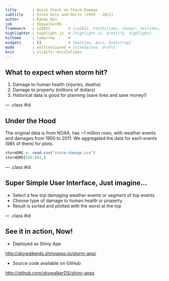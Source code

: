 ```yaml
---
title       : Quick Check on Storm Damage
subtitle    : Storm Hits and Hurts (1950 - 2011)
author      : Randy Qin
job         : SkywalkerDS
framework   : io2012        # {io2012, html5slides, shower, dzslides, ...}
highlighter : highlight.js  # {highlight.js, prettify, highlight}
hitheme     : tomorrow      # 
widgets     : []            # {mathjax, quiz, bootstrap}
mode        : selfcontained # {standalone, draft}
knit        : slidify::knit2slides
---
```


## What to expect when storm hit?

1. Damage to human health (injuries, deaths)
2. Damage to property (millions of dollars)
3. Historical data is good for planning (save lives and save money!)

--- .class #id 

## Under the Hood

The original data is from NOAA, has ~1 million rows, with weather events and damages from 1950 to 2011.  We aggregated the data for each events (985 of them) for plots.

```r
stormDMG <- read.csv("storm-damage.csv")
stormDMG[656:663,]
```

--- .class #id 

## Super Simple User Interface, Just imagine...

+ Select a few top damaging weather events or segment of top events
+ Choose type of damage to human health or property
+ Result is sorted and plotted with the worst at the top


--- .class #id 

## See it in action, Now!

+ Deployed as Shiny App

<http://skywalkerds.shinyapps.io/storm-app/>


+ Source code available on GitHub

<http://github.com/skywalkerDS/shiny-apps>

